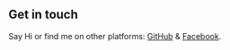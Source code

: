 ## Get in touch

Say Hi or find me on other platforms: [GitHub](https://github.com/Ryan-Riaz) & [Facebook](https://www.facebook.com/ryan.orora).
